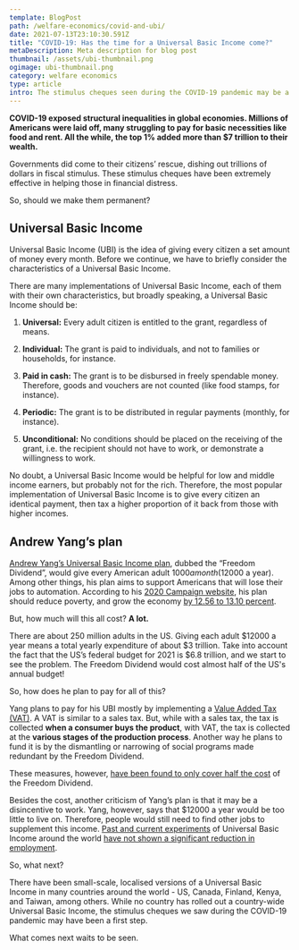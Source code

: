 ```yaml
---
template: BlogPost
path: /welfare-economics/covid-and-ubi/
date: 2021-07-13T23:10:30.591Z
title: "COVID-19: Has the time for a Universal Basic Income come?"
metaDescription: Meta description for blog post
thumbnail: /assets/ubi-thumbnail.png
ogimage: ubi-thumbnail.png
category: welfare economics
type: article
intro: The stimulus cheques seen during the COVID-19 pandemic may be a first step towards a Universal Basic Income
---
```


**COVID-19 exposed structural inequalities in global economies. Millions of Americans were laid off, many struggling to pay for basic necessities like food and rent. All the while, the top 1% added more than $7 trillion to their wealth.** 

Governments did come to their citizens’ rescue, dishing out trillions of dollars in fiscal stimulus. These stimulus cheques have been extremely effective in helping those in financial distress.

So, should we make them permanent?

## Universal Basic Income 

Universal Basic Income (UBI) is the idea of giving every citizen a set amount of money every month. Before we continue, we have to briefly consider the characteristics of a Universal Basic Income. 

There are many implementations of Universal Basic Income, each of them with their own characteristics, but broadly speaking, a Universal Basic Income should be:

1. **Universal:** Every adult citizen is entitled to the grant, regardless of means.

2. **Individual:** The grant is paid to individuals, and not to families or households, for instance.

3. **Paid in cash:** The grant is to be disbursed in freely spendable money. Therefore, goods and vouchers are not counted (like food stamps, for instance).

4. **Periodic:** The grant is to be distributed in regular payments (monthly, for instance).

5. **Unconditional:** No conditions should be placed on the receiving of the grant, i.e. the recipient should not have to work, or demonstrate a willingness to work.

No doubt, a Universal Basic Income would be helpful for low and middle income earners, but probably not for the rich. Therefore, the most popular implementation of Universal Basic Income is to give every citizen an identical payment, then tax a higher proportion of it back from those with higher incomes.

## Andrew Yang’s plan

[Andrew Yang’s Universal Basic Income plan](https://2020.yang2020.com/policies/the-freedom-dividend/#:~:text=Andrew%20would%20implement%20the%20Freedom,status%20or%20any%20other%20factor.&text=It%20will%20be%20illegal%20to%20lend%20or%20borrow%20against%20one's%20Dividend.), dubbed the “Freedom Dividend”, would give every American adult $1000 a month ($12000 a year). Among other things, his plan aims to support Americans that will lose their jobs to automation. According to his [2020 Campaign website](https://2020.yang2020.com/), his plan should reduce poverty, and grow the economy [by 12.56 to 13.10 percent](https://2020.yang2020.com/policies/the-freedom-dividend/). 

But, how much will this all cost? **A lot.**

There are about 250 million adults in the US. Giving each adult $12000 a year means a total yearly expenditure of about $3 trillion. Take into account the fact that the US’s federal budget for 2021 is $6.8 trillion, and we start to see the problem. The Freedom Dividend would cost almost half of the US's annual budget!

So, how does he plan to pay for all of this? 

Yang plans to pay for his UBI mostly by implementing a [Value Added Tax (VAT)](https://www.investopedia.com/terms/v/valueaddedtax.asp). A VAT is similar to a sales tax. But, while with a sales tax, the tax is collected **when a consumer buys the product**, with VAT, the tax is collected at the **various stages of the production process**. Another way he plans to fund it is by the dismantling or narrowing of social programs made redundant by the Freedom Dividend. 

These measures, however, [have been found to only cover half the cost](https://taxfoundation.org/andrew-yang-value-added-tax-universal-basic-income/) of the Freedom Dividend.

Besides the cost, another criticism of Yang’s plan is that it may be a disincentive to work. Yang, however, says that $12000 a year would be too little to live on. Therefore, people would still need to find other jobs to supplement this income. [Past and current experiments](https://www.vox.com/future-perfect/2020/2/19/21112570/universal-basic-income-ubi-map) of Universal Basic Income around the world [have not shown a significant reduction in employment](https://news.uchicago.edu/story/universal-basic-income-policies-dont-cause-people-leave-workforce-study-finds).

So, what next?

There have been small-scale, localised versions of a Universal Basic Income in many countries around the world - US, Canada, Finland, Kenya, and Taiwan, among others. While no country has rolled out a country-wide Universal Basic Income, the stimulus cheques we saw during the COVID-19 pandemic  may have been a first step. 

What comes next waits to be seen.

